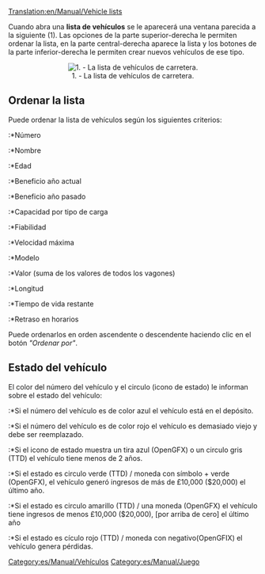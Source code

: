 [[Translation:en/Manual/Vehicle lists]]
{{es/Traducción|en/Manual/Vehicle lists|100}}

Cuando abra una '''lista de vehículos''' se le aparecerá una ventana parecida a la siguiente (1). Las opciones de la parte superior-derecha le permiten ordenar la lista, en la parte central-derecha aparece la lista y los botones de la parte inferior-derecha le permiten crear nuevos vehículos de ese tipo.

<center>[[File:es/Manual/Vehicle list.png|center|frame|1. - La lista de vehículos de carretera.]]</center>

==Ordenar la lista==
Puede ordenar la lista de vehículos según los siguientes criterios:
:*Número
:*Nombre
:*Edad
:*Beneficio año actual
:*Beneficio año pasado
:*Capacidad por tipo de carga
:*Fiabilidad
:*Velocidad máxima
:*Modelo
:*Valor (suma de los valores de todos los vagones)
:*Longitud
:*Tiempo de vida restante
:*Retraso en horarios

Puede ordenarlos en orden ascendente o descendente haciendo clic en el botón ''"Ordenar por"''.

==Estado del vehículo==
El color del número del vehículo y el circulo (icono de estado) le informan sobre el estado del vehículo:
:*Si el número del vehículo es de color azul el vehículo está en el depósito.
:*Si el número del vehículo es de color rojo el vehículo es demasiado viejo y debe ser reemplazado.
:*Si el icono de estado muestra un tira azul (OpenGFX) o un circulo gris (TTD) el vehículo tiene menos de 2 años.
{{es/Pendiente de traducción}}
:*Si el estado es circulo verde (TTD) / moneda con símbolo + verde (OpenGFX), el vehículo generó ingresos de más de £10,000 ($20,000) el último año.
:*Si el estado es circulo amarillo (TTD) / una moneda (OpenGFX) el vehículo tiene ingresos de menos £10,000 ($20,000), [por arriba de cero] el último año
:*Si el estado es cículo rojo (TTD) / moneda con negativo(OpenGFIX) el vehículo genera pérdidas.

[[Category:es/Manual/Vehículos]]
[[Category:es/Manual/Juego]]